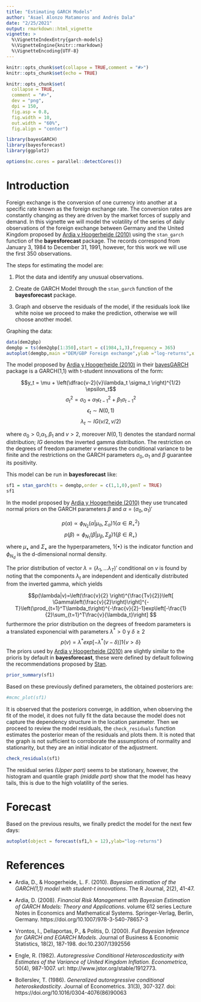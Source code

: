 ```yaml
---
title: "Estimating GARCH Models"
author: "Asael Alonzo Matamoros and Andrés Dala"
date: "2/25/2021"
output: rmarkdown::html_vignette
vignette: >
  %\VignetteIndexEntry{garch-models}
  %\VignetteEngine{knitr::rmarkdown}
  %\VignetteEncoding{UTF-8}
---
```


```r
knitr::opts_chunk$set(collapse = TRUE,comment = "#>")
knitr::opts_chunk$set(echo = TRUE)

knitr::opts_chunk$set(
  collapse = TRUE,
  comment = "#>",
  dev = "png",
  dpi = 150,
  fig.asp = 0.8,
  fig.width = 10,
  out.width = "60%",
  fig.align = "center")
```


```r
library(bayesGARCH)
library(bayesforecast)
library(ggplot2)

options(mc.cores = parallel::detectCores())
```

# Introduction


Foreign exchange is the conversion of one currency into another at a specific rate known as the foreign exchange rate. The conversion rates are constantly changing as they are driven by the market forces of supply and demand. In this vignette we will model the volatility of the series of daily observations of the foreign exchange  between Germany and the United Kingdom proposed by [Ardia y Hoogerheide (2010)](https://journal.r-project.org/archive/2010/RJ-2010-014/RJ-2010-014.pdf) using the <code>stan_garch</code> function of the **bayesforecast** package. The records correspond from January 3, 1984 to December 31, 1991, however, for this work we will use the first 350 observations.

The steps for estimating the model are:

<ol>

<li>

Plot the data and identify any unusual observations.

</li>

<li>

Create de GARCH Model through the <code>stan_garch</code> function of the **bayesforecast** package.

</li>

<li>

Graph and observe the residuals of the model, if the residuals look like white noise we proceed to make the prediction, otherwise we will choose another model.

</li>

</ol>

Graphing the data:

```r
data(dem2gbp)
demgbp = ts(dem2gbp[1:350],start = c(1984,1,3),frequency = 365)
autoplot(demgbp,main ="DEM/GBP Foreign exchange",ylab ="log-returns",x = "Days" )

```

The model proposed by [Ardia y Hoogerheide (2010)](https://journal.r-project.org/archive/2010/RJ-2010-014/RJ-2010-014.pdf) in their [bayesGARCH](https://cran.r-project.org/web/packages/bayesGARCH/index.html) package is a GARCH(1,1) with t-student innovations of the form:


$$y_t = \mu + \left(\dfrac{v-2}{v}\lambda_t \sigma_t \right)^{1/2} \epsilon_t$$
$$\sigma^2_t = \sigma_0 + \alpha_1\epsilon_{t-1}^2 + \beta_1\sigma^2_{t-1}$$
$$\epsilon_t \sim N(0,1)$$
$$\lambda_t \sim IG(v/2,v/2)$$

where $\sigma_0 > 0$,$\alpha_1,\beta_1$ and $v > 2$, moreover $N(0,1)$ denotes the standard normal distribution; $IG$ denotes the inverted gamma distribution. The restriction on the degrees of freedom parameter $v$ ensures the conditional variance to be finite and the restrictions on the GARCH parameters $\sigma_0, \alpha_1$ and $\beta$ guarantee its positivity.

This model can be run in **bayesforecast** like:

```r
sf1 = stan_garch(ts = demgbp,order = c(1,1,0),genT = TRUE)
sf1
```

In the model proposed by  [Ardia y Hoogerheide (2010)](https://journal.r-project.org/archive/2010/RJ-2010-014/RJ-2010-014.pdf) they use truncated normal priors on the GARCH parameters $\beta$ and $\alpha=(\sigma_0,\alpha_1)'$

$$p(\alpha)\propto\phi_{N_2}(\alpha|\mu_\alpha,\Sigma_\alpha) 1 \{\alpha\in R_+^2\}$$
$$p(\beta)\propto\phi_{N_1}(\beta|\mu_\beta,\Sigma_\beta) 1 \{\beta\in R_+\}$$
where $\mu_\bullet$ and $\Sigma_\bullet$ are the hyperparameters, $1\{\bullet\}$ is the indicator function and $\phi_{N_d}$ is the d-dimensional normal density.

The prior distribution of vector $\lambda=(\lambda_1,...\lambda_T)'$ conditional on $v$ is found by noting that the components $\lambda_t$ are independent and identically distributed from the inverted gamma, which yields

$$p(\lambda|v)=\left(\frac{v}{2} \right)^{\frac{Tv}{2}}\left[ \Gamma\left(\frac{v}{2}\right)\right]^{-T}\left(\prod_{t=1}^T\lambda_t\right)^{-\frac{v}{2}-1}exp\left[-\frac{1}{2}\sum_{t=1}^T\frac{v}{\lambda_t}\right] $$
furthermore the prior distribution on the degrees of freedom parameters is a translated exponencial with parameters $\lambda^*>0$ y $\delta\geq2$ 
$$p(v)=\lambda^*exp[-\lambda^*(v-\delta)]1\{v>\delta\}$$
The priors used by [Ardia y Hoogerheide (2010)](https://journal.r-project.org/archive/2010/RJ-2010-014/RJ-2010-014.pdf) are slightly similar to the prioris by default in **bayesforecast**, these were defined by default following the recommendations proposed by [Stan](https://github.com/stan-dev/stan/wiki/Prior-Choice-Recommendations).

```r
prior_summary(sf1)
```

Based on these previously defined parameters, the obtained posteriors are:

```r
#mcmc_plot(sf1)
```

It is observed that the posteriors converge, in addition, when observing the fit of the model, it does not fully fit the data because the model does not capture the dependency structure in the location parameter. Then we proceed to review the model residuals, the <code>check_residuals</code> function estimates the posterior mean of the residuals and plots them. It is noted that the graph is not sufficient to corroborate the assumptions of normality and stationarity, but they are an initial indicator of the adjustment.

```r
check_residuals(sf1)
```

The residual series *(Upper part)* seems to be stationary, however, the histogram and quantile graph *(middle part)* show that the model has heavy tails, this is due to the high volatility of the series.

# Forecast

Based on the previous results, we finally predict the model for the next few days:

```r
autoplot(object = forecast(sf1,h = 12),ylab="log-returns")
```


# References

 - Ardia, D., & Hoogerheide, L. F. (2010). *Bayesian estimation of the GARCH(1,1) model with student-t innovations*. The R Journal, 2(2), 41-47.

 - Ardia, D. (2008). *Financial Risk Management with Bayesian Estimation of GARCH Models: Theory and Applications*.
volume 612 series Lecture Notes in Economics and Mathematical Systems. Springer-Verlag, Berlin, Germany.
https://doi.org/10.1007/978-3-540-78657-3

- Vrontos, I., Dellaportas, P., & Politis, D. (2000). *Full Bayesian Inference for GARCH and EGARCH Models*. Journal of Business & Economic Statistics, 18(2), 187-198. doi:10.2307/1392556

- Engle, R. (1982). *Autoregressive Conditional Heteroscedasticity with Estimates of the Variance of United Kingdom Inflation. Econometrica*, 50(4), 987-1007. url: http://www.jstor.org/stable/1912773.

- Bollerslev, T. (1986). *Generalized autoregressive conditional heteroskedasticity*. Journal of Econometrics. 31(3), 307-327. doi: https://doi.org/10.1016/0304-4076(86)90063